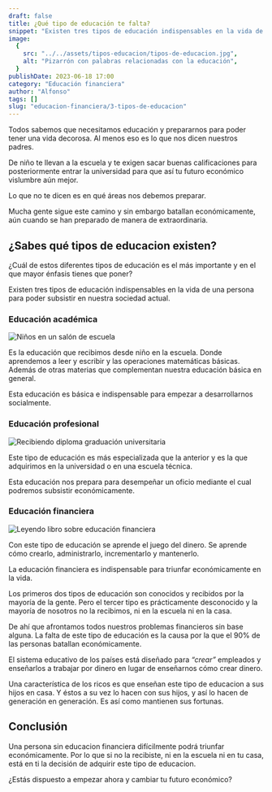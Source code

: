 ```yaml
---
draft: false
title: ¿Qué tipo de educación te falta?
snippet: "Existen tres tipos de educación indispensables en la vida de una persona para poder subsistir en nuestra sociedad actual. ¿Sabes qué tipos de educacion existen y cuál de ellos es el más importante y en el que mayor énfasis tienes que poner?"
image:
  {
    src: "../../assets/tipos-educacion/tipos-de-educacion.jpg",
    alt: "Pizarrón con palabras relacionadas con la educación",
  }
publishDate: 2023-06-18 17:00
category: "Educación financiera"
author: "Alfonso"
tags: []
slug: "educacion-financiera/3-tipos-de-educacion"
---
```



Todos sabemos que necesitamos educación y prepararnos para poder tener una vida decorosa. Al menos eso es lo que nos dicen nuestros padres.

De niño te llevan a la escuela y te exigen sacar buenas calificaciones para posteriormente entrar la universidad para que así tu futuro económico vislumbre aún mejor.

Lo que no te dicen es en qué áreas nos debemos preparar.

Mucha gente sigue este camino y sin embargo batallan económicamente, aún cuando se han preparado de manera de extraordinaria.

## ¿Sabes qué tipos de educacion existen?

¿Cuál de estos diferentes tipos de educación es el más importante y en el que mayor énfasis tienes que poner?

Existen tres tipos de educación indispensables en la vida de una persona para poder subsistir en nuestra sociedad actual.

### Educación académica

<Image
  src={Academica}
  alt="Niños en un salón de escuela"
  width={768}
  format="avif"
  quality="high"
  class="mx-auto md:h-96 object-cover rounded-lg shadow"
/>

Es la educación que recibimos desde niño en la escuela. Donde aprendemos a leer y escribir y las operaciones matemáticas básicas. Además de otras materias que complementan nuestra educación básica en general.

Esta educación es básica e indispensable para empezar a desarrollarnos socialmente.

### Educación profesional

<Image
  src={Profesional}
  alt="Recibiendo diploma graduación universitaria"
  width={768}
  format="avif"
  quality="high"
  class="mx-auto md:h-96 object-cover rounded-lg shadow"
/>

Este tipo de educación es más especializada que la anterior y es la que adquirimos en la universidad o en una escuela técnica.

Esta educación nos prepara para desempeñar un oficio mediante el cual podremos subsistir económicamente.

### Educación financiera

<Image
  src={Financiera}
  alt="Leyendo libro sobre educación financiera"
  width={768}
  format="avif"
  quality="high"
  class="mx-auto md:h-96 object-cover rounded-lg shadow"
/>

Con este tipo de educación se aprende el juego del dinero. Se aprende cómo crearlo, administrarlo, incrementarlo y mantenerlo.

La educación financiera es indispensable para triunfar económicamente en la vida.

Los primeros dos tipos de educación son conocidos y recibidos por la mayoría de la gente. Pero el tercer tipo es prácticamente desconocido y la mayoría de nosotros no la recibimos, ni en la escuela ni en la casa.

De ahí que afrontamos todos nuestros problemas financieros sin base alguna. La falta de este tipo de educación es la causa por la que el 90% de las personas batallan económicamente.

El sistema educativo de los países está diseñado para _“crear”_ empleados y enseñarlos a trabajar por dinero en lugar de enseñarnos cómo crear dinero.

Una característica de los ricos es que enseñan este tipo de educacion a sus hijos en casa. Y éstos a su vez lo hacen con sus hijos, y así lo hacen de generación en generación. Es así como mantienen sus fortunas.

## Conclusión

Una persona sin educacion financiera difícilmente podrá triunfar económicamente. Por lo que si no la recibiste, ni en la escuela ni en tu casa, está en ti la decisión de adquirir este tipo de educacion.

¿Estás dispuesto a empezar ahora y cambiar tu futuro económico?
